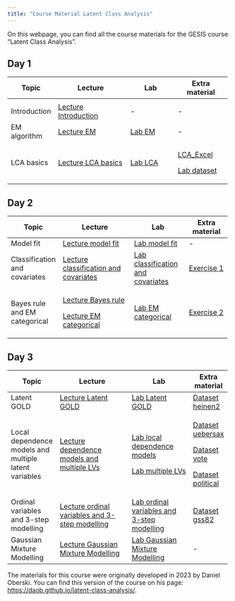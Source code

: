 ```yaml
---
title: "Course Material Latent Class Analysis"
---
```


On this webpage, you can find all the course materials for the GESIS course "Latent Class Analysis".

## Day 1

+--------------+-------------------------------------------------------------------+-----------------------------------------------+-----------------------------------------------+
| Topic        | Lecture                                                           | Lab                                           | Extra material                                |
+==============+===================================================================+===============================================+===============================================+
|              |                                                                   |                                               |                                               |
+--------------+-------------------------------------------------------------------+-----------------------------------------------+-----------------------------------------------+
| Introduction | [Lecture Introduction](Lectures/Day_1/1_Lecture_introduction.pdf) | \-                                            | \-                                            |
+--------------+-------------------------------------------------------------------+-----------------------------------------------+-----------------------------------------------+
| EM algorithm | [Lecture EM](/Lectures/Day_1/2_Lecture_LPA_EM.pdf)                | [Lab EM](/Labs/Day_1/Lab_EM/3_Lab_EM.qmd)     | \-                                            |
+--------------+-------------------------------------------------------------------+-----------------------------------------------+-----------------------------------------------+
| LCA basics   | [Lecture LCA basics](/Lectures/Day_1/3_Lecture_LCA.pdf)           | [Lab LCA](/Labs/Day_1/Lab_LCA/5_Exercise.qmd) | [LCA_Excel](/Extra/Day_1/antirel2.xlsx)       |
|              |                                                                   |                                               |                                               |
|              |                                                                   |                                               | [Lab dataset](/Extra/Day_1/antireli_data.csv) |
+--------------+-------------------------------------------------------------------+-----------------------------------------------+-----------------------------------------------+

## Day 2

+-------------------------------+--------------------------------------------------------------------------------------------------+------------------------------------------------------------------+------------------------------------------------------+
| Topic                         | Lecture                                                                                          | Lab                                                              | Extra material                                       |
+===============================+==================================================================================================+==================================================================+======================================================+
| Model fit                     | [Lecture model fit](/Lectures/Day_2/1_Lecture_model_fit.pdf)                                     | [Lab model fit](/Labs/Day_2/Lab_1/2_Lab.qmd)                     | \-                                                   |
+-------------------------------+--------------------------------------------------------------------------------------------------+------------------------------------------------------------------+------------------------------------------------------+
| Classification and covariates | [Lecture classification and covariates](/Lectures/Day_2/2_Lecture_classification_covariates.pdf) | [Lab classification and covariates](/Labs/Day_2/Lab_2/4_Lab.qmd) | [Exercise 1](/Extra/Day_2/Exercise_1/5_Exercise.qmd) |
+-------------------------------+--------------------------------------------------------------------------------------------------+------------------------------------------------------------------+------------------------------------------------------+
| Bayes rule and EM categorical | [Lecture Bayes rule](/Lectures/Day_2/3_Lecture_bayes_rule.pdf)                                   | [Lab EM categorical](/Labs/Day_2/Lab_3/8_Lab.qmd)                | [Exercise 2](/Extra/Day_2/Exercise_2/9_Exercise.qmd) |
|                               |                                                                                                  |                                                                  |                                                      |
|                               | [Lecture EM categorical](/Lectures/Day_2/4_Lecture_EM_categorical.pdf)                           |                                                                  |                                                      |
+-------------------------------+--------------------------------------------------------------------------------------------------+------------------------------------------------------------------+------------------------------------------------------+

## Day 3

+-------------------------------------------------------+---------------------------------------------------------------------------------------------+--------------------------------------------------------------------------------+-------------------------------------------------+
| Topic                                                 | Lecture                                                                                     | Lab                                                                            | Extra material                                  |
+=======================================================+=============================================================================================+================================================================================+=================================================+
| Latent GOLD                                           | [Lecture Latent GOLD](/Lectures/Day_3/1_Lecture_LG.pdf)                                     | [Lab Latent GOLD](/Labs/Day_3/Lab1/2_LAB_introLG.qmd)                          | [Dataset heinen2](/Extra/Day_3/heinen2.sav)     |
+-------------------------------------------------------+---------------------------------------------------------------------------------------------+--------------------------------------------------------------------------------+-------------------------------------------------+
| Local dependence models and multiple latent variables | [Lecture dependence models and multiple LVs](/Lectures/Day_3/2_Lecture_extensions1.pdf)     | [Lab local dependence models](Labs/Day_3/Lab2/4_Lab_dependency.qmd)            | [Dataset uebersax](/Extra/Day_3/uebersax.tab)   |
|                                                       |                                                                                             |                                                                                |                                                 |
|                                                       |                                                                                             | [Lab multiple LVs](/Labs/Day_3/Lab2/4_Lab_multiple.qmd)                        | [Dataset vote](/Extra/Day_3/vote.dat)           |
|                                                       |                                                                                             |                                                                                |                                                 |
|                                                       |                                                                                             |                                                                                | [Dataset political](/Extra/Day_3/political.sav) |
+-------------------------------------------------------+---------------------------------------------------------------------------------------------+--------------------------------------------------------------------------------+-------------------------------------------------+
| Ordinal variables and 3-step modelling                | [Lecture ordinal variables and 3-step modelling](/Lectures/Day_3/2_Lecture_extensions2.pdf) | [Lab ordinal variables and 3-step modelling](/Labs/Day_3/Lab3/6_Lab_3step.qmd) | [Dataset gss82](/Extra/Day_3/gss82.sav)         |
+-------------------------------------------------------+---------------------------------------------------------------------------------------------+--------------------------------------------------------------------------------+-------------------------------------------------+
| Gaussian Mixture Modelling                            | [Lecture Gaussian Mixture Modelling](/Lectures/Day_3/4_Lecture_GMM.pdf)                     | [Lab Gaussian Mixture Modelling](/Labs/Day_3/Lab4/8_Lab_mclust.qmd)            | \-                                              |
+-------------------------------------------------------+---------------------------------------------------------------------------------------------+--------------------------------------------------------------------------------+-------------------------------------------------+

The materials for this course were originally developed in 2023 by Daniel Oberski. You can find this version of the course on his page: <https://daob.github.io/latent-class-analysis/>.
